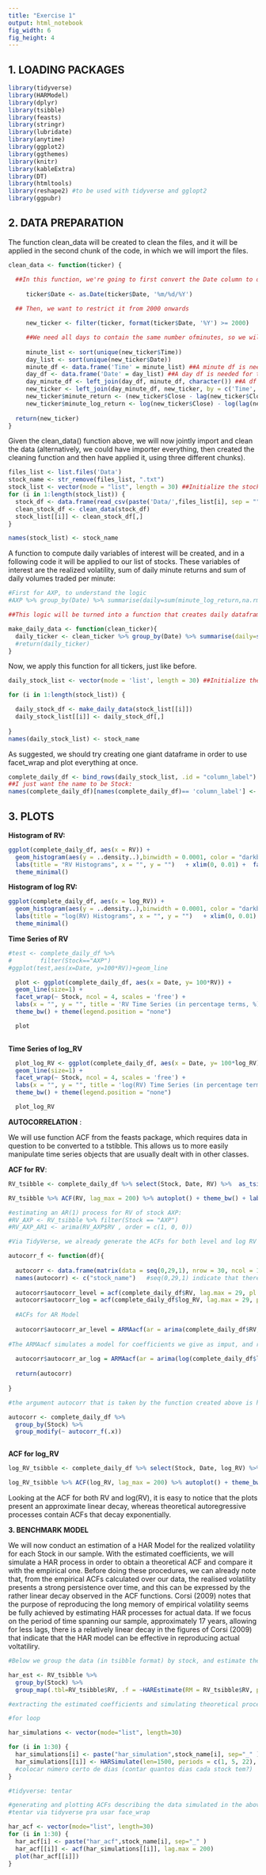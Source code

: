 ```yaml
---
title: "Exercise 1"
output: html_notebook
fig_width: 6 
fig_height: 4 
---
```


## **1. LOADING PACKAGES**

```r
library(tidyverse)
library(HARModel)
library(dplyr)
library(tsibble)
library(feasts)
library(stringr)
library(lubridate)
library(anytime)
library(ggplot2)
library(ggthemes)
library(knitr)
library(kableExtra)
library(DT)
library(htmltools)
library(reshape2) #to be used with tidyverse and gglopt2
library(ggpubr)
```

## **2. DATA PREPARATION**

The function clean_data will be created to clean the files, and it will be applied in the second chunk of the code, in which we will import the files.

```r
clean_data <- function(ticker) {

  ##In this function, we're going to first convert the Date column to date:
 
     ticker$Date <- as.Date(ticker$Date, '%m/%d/%Y')
  
  ## Then, we want to restrict it from 2000 onwards

     new_ticker <- filter(ticker, format(ticker$Date, '%Y') >= 2000)

     ##We need all days to contain the same number ofminutes, so we will use the left_join command first ensure that, and also to create NA for all MINUTES for which certain stocks do not have data.
     
     minute_list <- sort(unique(new_ticker$Time)) 
     day_list <- sort(unique(new_ticker$Date))
     minute_df <- data.frame('Time' = minute_list) ##A minute df is needed for the left_join() to be applied
     day_df <- data.frame('Date' = day_list) ##A day df is needed for the left_join() to be applied
     day_minute_df <- left_join(day_df, minute_df, character()) ##A df is created in which all 390 possible minutes were joined into each possible day
     new_ticker <- left_join(day_minute_df, new_ticker, by = c('Time', 'Date')) ##Then we left join all the informations in the new ticker into the day_minute df, uniformising all dates for all stocks in number of minutes
     new_ticker$minute_return <- (new_ticker$Close - lag(new_ticker$Close))/ new_ticker$Close ##Return taken on levels: p_t - p_{t-1} / p_{t-1}
     new_ticker$minute_log_return <- log(new_ticker$Close) - log(lag(new_ticker$Close)) ##Log return: log(p_t) - log(p_{t-1})
     
  return(new_ticker)
}
```

Given the clean_data() function above, we will now jointly import and clean the data (alternatively, we could have importer everything, then created the cleaning function and then have applied it, using three different chunks). 


```r
files_list <- list.files('Data')
stock_name <- str_remove(files_list, ".txt")
stock_list <- vector(mode = "list", length = 30) ##Initialize the stock list.
for (i in 1:length(stock_list)) {
  stock_df <- data.frame(read_csv(paste('Data/',files_list[i], sep = ""), col_types = cols())) 
  clean_stock_df <- clean_data(stock_df)
  stock_list[[i]] <- clean_stock_df[,]
}

names(stock_list) <- stock_name
```

A function to compute daily variables of interest will be created, and in a following code it will be applied to our list of stocks. These variables of interest are the realized volatility, sum of daily minute returns and sum of daily volumes traded per minute:

```r

#First for AXP, to understand the logic
#AXP %>% group_by(Date) %>% summarise(daily=sum(minute_log_return,na.rm=T), RV = sum(minute_log_return^2, na.rm = T), VOL = sum(Volume, na.rm = T), log_RV = log(sum(minute_log_return^2, na.rm = T)) ) ##This works as intended, just creates our daily dataframe. Therefore

##This logic will be turned into a function that creates daily dataframes for all of the tickers

make_daily_data <- function(clean_ticker){
  daily_ticker <- clean_ticker %>% group_by(Date) %>% summarise(daily=sum(minute_log_return,na.rm=T), RV = sum(minute_log_return^2, na.rm = T), VOL = sum(Volume, na.rm = T), log_RV = log(sum(minute_log_return^2, na.rm = T)) )
  #return(daily_ticker)
}
```

Now, we apply this function for all tickers, just like before.

```r
daily_stock_list <- vector(mode = 'list', length = 30) ##Initialize the daily stock list.

for (i in 1:length(stock_list)) {

  daily_stock_df <- make_daily_data(stock_list[[i]])
  daily_stock_list[[i]] <- daily_stock_df[,]
  
}
names(daily_stock_list) <- stock_name
```

As suggested, we should try creating one giant dataframe in order to use facet_wrap and plot everything at once.

```r
complete_daily_df <- bind_rows(daily_stock_list, .id = "column_label")
##I just want the name to be Stock:
names(complete_daily_df)[names(complete_daily_df)== 'column_label'] <- 'Stock'
```

## **3. PLOTS**

**Histogram of RV:**

```r
ggplot(complete_daily_df, aes(x = RV)) +
  geom_histogram(aes(y = ..density..),binwidth = 0.0001, color = "darkblue", fill = "lightblue") + 
  labs(title = "RV Histograms", x = "", y = "")   + xlim(0, 0.01) +  facet_wrap(~ Stock, ncol = 3) +
  theme_minimal()
```

**Histogram of log RV:**

```r

ggplot(complete_daily_df, aes(x = log_RV)) +
  geom_histogram(aes(y = ..density..),binwidth = 0.0001, color = "darkblue", fill = "lightblue") + 
  labs(title = "log(RV) Histograms", x = "", y = "")   + xlim(0, 0.01) +  facet_wrap(~ Stock, ncol = 3) +
  theme_minimal()

```

**Time Series of RV**

```r

#test <- complete_daily_df %>%
#        filter(Stock=="AXP")
#ggplot(test,aes(x=Date, y=100*RV))+geom_line

  plot <- ggplot(complete_daily_df, aes(x = Date, y= 100*RV)) +
  geom_line(size=1) +
  facet_wrap(~ Stock, ncol = 4, scales = 'free') +
  labs(x = "", y = "", title = 'RV Time Series (in percentage terms, %)') +
  theme_bw() + theme(legend.position = "none")

  plot
 

```

**Time Series of log_RV**

```r

  plot_log_RV <- ggplot(complete_daily_df, aes(x = Date, y= 100*log_RV)) +
  geom_line(size=1) +
  facet_wrap(~ Stock, ncol = 4, scales = 'free') +
  labs(x = "", y = "", title = 'log(RV) Time Series (in percentage terms, %)') +
  theme_bw() + theme(legend.position = "none")

  plot_log_RV
```

**AUTOCORRELATION** :

We will use function ACF from the feasts package, which requires data in question to be converted to a tstibble. This allows us to more easily manipulate time series objects that are usually dealt with in other classes.

**ACF for RV**:

```r

RV_tsibble <- complete_daily_df %>% select(Stock, Date, RV) %>%  as_tsibble(key = 'Stock', index = 'Date', regular = FALSE)

RV_tsibble %>% ACF(RV, lag_max = 200) %>% autoplot() + theme_bw() + labs(x = 'Lags', y = '')

#estimating an AR(1) process for RV of stock AXP:
#RV_AXP <- RV_tsibble %>% filter(Stock == "AXP")
#RV_AXP_AR1 <- arima(RV_AXP$RV , order = c(1, 0, 0))

#Via TidyVerse, we already generate the ACFs for both level and log RV

autocorr_f <- function(df){
  
  autocorr <- data.frame(matrix(data = seq(0,29,1), nrow = 30, ncol = 1))
  names(autocorr) <- c("stock_name")   #seq(0,29,1) indicate that there are 30 lags of estimated ACFs, for each Stock. The above function generates, thus, one dataframe listing ACFs, for each Stock.
  
  autocorr$autocorr_level = acf(complete_daily_df$RV, lag.max = 29, pl = F)[[1]] %>% as.numeric() 
  autocorr$autocorr_log = acf(complete_daily_df$log_RV, lag.max = 29, pl = F)[[1]] %>% as.numeric()     #[[1]] selects the the values of the ACFs themselves, as the function acf() generates other objects that are not of interest
  
  #ACFs for AR Model
  
  autocorr$autocorr_ar_level = ARMAacf(ar = arima(complete_daily_df$RV, order = c(1, 0, 0))$coef[1], ma = 0, lag.max = 29) %>% as.numeric()   
  
#The ARMAacf simulates a model for coefficients we give as imput, and returns the ACFs. @coef[1] selects only the auto-regressive parameter, and not the intercept.
                                     
  autocorr$autocorr_ar_log = ARMAacf(ar = arima(log(complete_daily_df$log_RV), order = c(1, 0, 0))$coef[1], ma = 0, lag.max = 29) %>% as.numeric()
  
  return(autocorr)
     
}

#the argument autocorr that is taken by the function created above is here defined as being complete_daily_df, which we group_by() and then apply the function

autocorr <- complete_daily_df %>% 
  group_by(Stock) %>% 
  group_modify(~ autocorr_f(.x))



```

**ACF for log_RV**

```r

log_RV_tsibble <- complete_daily_df %>% select(Stock, Date, log_RV) %>%  as_tsibble(key = 'Stock', index = 'Date', regular = FALSE)

log_RV_tsibble %>% ACF(log_RV, lag_max = 200) %>% autoplot() + theme_bw() + labs(x = 'Lags', y = '')

```

Looking at the ACF for both RV and log(RV), it is easy to notice that the plots present an approximate linear decay, whereas theoretical autoregressive processes contain ACFs that decay exponentially. 

**3. BENCHMARK MODEL**

We will now conduct an estimation of a HAR Model for the realized volatility for each Stock in our sample. With the estimated coefficients, we will simulate a HAR process in order to obtain a theoretical ACF and compare it with the empirical one. Before doing these procedures, we can already note that, from the empirical ACFs calculated over our data, the realised volatility presents a strong persistence over time, and this can be expressed by the rather linear decay observed in the ACF functions. Corsi (2009) notes that the purpose of reproducing the
long memory of empirical volatility seems be fully achieved by estimating HAR processes for actual data. If we focus on the period of time spanning our sample, approximately 17 years, allowing for less lags, there is a relatively linear decay in the figures of Corsi (2009) that indicate that the HAR model can be effective in reproducing actual voltatiliry.

```R

#Below we group the data (in tsibble format) by stock, and estimate the HAR model for each stock, using tidyverse`s feature group_map() and the HARestimate function.

har_est <- RV_tsibble %>% 
  group_by(Stock) %>%
  group_map(.tbl=RV_tsibble$RV, .f = ~HAREstimate(RM = RV_tsibble$RV, periods = c(1,5,22)) )

#extracting the estimated coefficients and simulating theoretical processes: We can do these tasks through a for_loop, or group_map() in tidyverse.

#for loop

har_simulations <- vector(mode="list", length=30)

for (i in 1:30) {
  har_simulations[i] <- paste("har_simulation",stock_name[i], sep="_" )
  har_simulations[[i]] <- HARSimulate(len=1500, periods = c(1, 5, 22), coef=coef(har_est[[i]]), errorTermSD = 0.001)   
  #colocar número certo de dias (contar quantos dias cada stock tem?)
}

#tidyverse: tentar

#generating and plotting ACFs describing the data simulated in the above.
#tentar via tidyverse pra usar face_wrap

har_acf <- vector(mode="list", length=30)
for (i in 1:30) {
  har_acf[i] <- paste("har_acf",stock_name[i], sep="_" )
  har_acf[[i]] <- acf(har_simulations[[i]], lag.max = 200)
  plot(har_acf[[i]])
}


```
